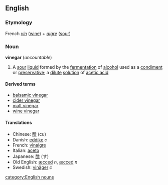 ==English==
===Etymology===
French ''[[vin]]'' ([[wine]]) + ''[[aigre]]'' ([[sour]])

===Noun===
{{wikipedia}}
'''vinegar''' (''uncountable'')

#A [[sour]] [[liquid]] formed by the [[fermentation]] of [[alcohol]] used as a [[condiment]] or [[preservative]]; a [[dilute]] [[solution]] of [[acetic acid]]

====Derived terms====
*[[balsamic vinegar]]
*[[cider vinegar]]
*[[malt vinegar]]
*[[wine vinegar]]

====Translations====
*Chinese: [[醋]] (cu)
*Danish: [[eddike]] ''c''
*French: [[vinaigre]]
*Italian: [[aceto]]
*Japanese: [[酢]] (す)
*Old English: [[æcced]] ''n'', [[æcced]] ''n''
*Swedish: [[vinäger]] ''c''

[[category:English nouns]]